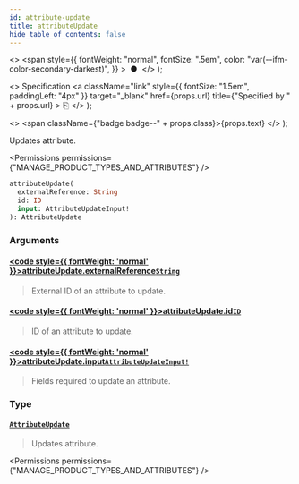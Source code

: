 ```yaml
---
id: attribute-update
title: attributeUpdate
hide_table_of_contents: false
---
```


  <>
    <span
      style={{
        fontWeight: "normal",
        fontSize: ".5em",
        color: "var(--ifm-color-secondary-darkest)",
      }}
    >
      &nbsp;●&nbsp;
    </span>
  </>
);

  <>
    Specification
    <a
      className="link"
      style={{ fontSize: "1.5em", paddingLeft: "4px" }}
      target="\_blank"
      href={props.url}
      title={"Specified by " + props.url}
    >
      ⎘
    </a>
  </>
);

  <>
    <span className={"badge badge--" + props.class}>{props.text}</span>
  </>
);

Updates attribute.

<Permissions permissions={"MANAGE_PRODUCT_TYPES_AND_ATTRIBUTES"} />

```graphql
attributeUpdate(
  externalReference: String
  id: ID
  input: AttributeUpdateInput!
): AttributeUpdate
```

### Arguments

#### [<code style={{ fontWeight: 'normal' }}>attributeUpdate.<b>externalReference</b></code>](#)<Bullet />[`String`](../../../api-reference/miscellaneous/scalars/string) <Badge class="secondary" text="scalar"/> <Badge class="secondary" text="miscellaneous"/>

> External ID of an attribute to update.

<Badge text="Added in Saleor 3.10" class="secondary margin-bottom--sm" />

>

#### [<code style={{ fontWeight: 'normal' }}>attributeUpdate.<b>id</b></code>](#)<Bullet />[`ID`](../../../api-reference/miscellaneous/scalars/id) <Badge class="secondary" text="scalar"/> <Badge class="secondary" text="miscellaneous"/>

> ID of an attribute to update.

#### [<code style={{ fontWeight: 'normal' }}>attributeUpdate.<b>input</b></code>](#)<Bullet />[`AttributeUpdateInput!`](../../../api-reference/attributes/inputs/attribute-update-input) <Badge class="secondary" text="non-null"/> <Badge class="secondary" text="input"/> <Badge class="secondary" text="attributes"/>

> Fields required to update an attribute.

### Type

#### [`AttributeUpdate`](../../../api-reference/attributes/objects/attribute-update) <Badge class="secondary" text="object"/> <Badge class="secondary" text="attributes"/>

> Updates attribute.

<Permissions permissions={"MANAGE_PRODUCT_TYPES_AND_ATTRIBUTES"} />

>

